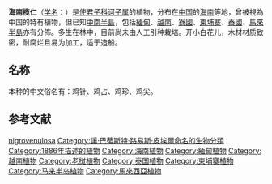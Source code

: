 {{Speciesbox
| status = 
| status_system = 
| image = 
| taxon = Terminalia nigrovenulosa
| authority = [[Pierre|Pierre]], 1886
| synonyms ref= {{r|ipni|powo}}
| synonyms = {{collapsible list|title=異模異名|{{species list
|Terminalia hainanensis |Exell, 1934
|Terminalia obliqua |[[Craib|Craib]], 1912
|Terminalia triptera |[[Stapf|Stapf]], 1895
|Terminalia tripteroides |Craib, 1912
}}}}
}}

'''海南榄仁'''（[[学名|学名]]：{{lang|la|''Terminalia nigrovenulosa''}}）是[[使君子科|使君子科]][[诃子属|诃子属]]的植物，分布在[[中国|中国]]的[[海南|海南]]等地，曾被視為中国的特有植物，但已知[[中南半島|中南半島]]，包括[[緬甸|緬甸]]、[[越南|越南]]、[[寮國|寮國]]、[[柬埔寨|柬埔寨]]、[[泰國|泰國]]、[[馬來半島|馬來半島]]亦有分佈。多生在林中，目前尚未由人工引种栽培。开小白花儿，木材材质致密，耐腐烂且易为加工，适于造船。{{r|powo|bioinfo}}

== 名称 ==
本种的中文俗名有：鸡针、鸡占、鸡珍、鸡尖。{{r|bioinfo}}

== 参考文献 ==
{{reflist|refs=
<ref name="bioinfo">{{cite web| url =http://www.bioinfo.cn/db05/KmzwSpecies.php?action=view&id=3725| title =海南榄仁| work =《中国高等植物数据库全库》| publisher =中国科学院微生物研究所| author =昆明植物研究所| accessdate =2009-02-25| deadurl =yes| archiveurl =https://web.archive.org/web/20160305042651/http://www.bioinfo.cn/db05/KmzwSpecies.php?action=view&id=3725| archivedate =2016-03-05}}</ref>
<ref name="powo">{{cite web |title=''Terminalia triptera'' Stapf |url=https://powo.science.kew.org/taxon/urn:lsid:ipni.org:names:171443-1 |website=''Plants of the World Online'' |publisher=Kew Science |accessdate=2022-01-16 |language=en}}</ref>
<ref name="ipni">{{cite web |title=''Terminalia nigrovenulosa'' |url=https://www.ipni.org/n/171269-1 |website=''International Plant Names Index'' |accessdate=2022-01-16}}</ref>
}}

{{Taxonbar}}
{{桃金娘目小作品}}
[[Category:诃子属|nigrovenulosa]]
[[Category:讓·巴蒂斯特·路易斯·皮埃爾命名的生物分類|Category:讓·巴蒂斯特·路易斯·皮埃爾命名的生物分類]]
[[Category:1886年描述的植物|Category:1886年描述的植物]]
[[Category:海南植物|Category:海南植物]]
[[Category:緬甸植物|Category:緬甸植物]]
[[Category:越南植物|Category:越南植物]]
[[Category:老挝植物|Category:老挝植物]]
[[Category:泰国植物|Category:泰国植物]]
[[Category:柬埔寨植物|Category:柬埔寨植物]]
[[Category:马来半岛植物|Category:马来半岛植物]]
[[Category:馬來西亞植物|Category:馬來西亞植物]]